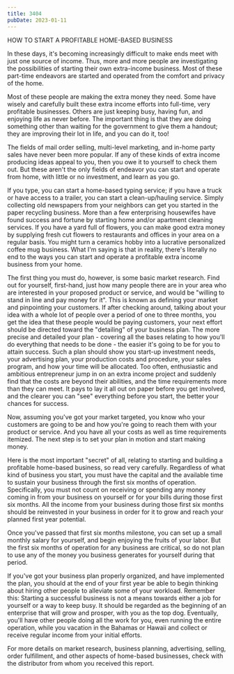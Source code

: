 ```yaml
---
title: 3404
pubDate: 2023-01-11
---
```


HOW TO START A PROFITABLE HOME-BASED BUSINESS

In these days, it's becoming increasingly difficult to make ends
meet with just one source of income.  Thus, more and more people
are investigating the possibilities of starting their own
extra-income business.  Most of these part-time endeavors are
started and operated from the comfort and privacy of the home.

Most of these people are making the extra money they need.  Some
have wisely and carefully built these extra income efforts into
full-time, very profitable businesses.  Others are just keeping
busy, having fun, and enjoying life as never before.  The
important thing is that they are doing something other than
waiting for the government to give them a handout; they are
improving their lot in life, and you can do it, too!

The fields of mail order selling, multi-level marketing, and
in-home party sales have never been more popular.  If any of
these kinds of extra income producing ideas appeal to you, then
you owe it to yourself to check them out.  But these aren't the
only fields of endeavor you can start and operate from home,
with little or no investment, and learn as you go.

If you type, you can start a home-based typing service;  if you
have a truck or have access to a trailer, you can start a
clean-up/hauling service.  Simply collecting old newspapers from
your neighbors can get you started in the paper recycling
business.  More than a few enterprising housewifes have found
success and fortune by starting home and/or apartment cleaning
services.  If you have a yard full of flowers, you can make good
extra money by supplying fresh cut flowers to restaurants and
offices in your area on a regular basis.  You might turn a
ceramics hobby into a lucrative personalized coffee mug
business.  What I'm saying is that in reality, there's literally
no end to the ways you can start and operate a profitable extra
income business from your home.

The first thing you must do, however, is some basic market
research.  Find out for yourself, first-hand, just how many
people there are in your area who are interested in your
proposed product or service, and would be "willing to stand in
line and pay money for it".  This is known as defining your
market and pinpointing your customers.  If  after checking
around, talking about your idea with a whole lot of people over
a period of one to three months, you get the idea that these
people would be paying customers, your next effort should be
directed toward the "detailing" of your business plan.  The more
precise and detailed your plan - covering all the bases relating
to how you'll do everything that needs to be done - the easier
it's going to be for you to attain success.  Such a plan should
show you start-up investment needs, your advertising plan, your
production costs and procedure, your sales program, and how your
time will be allocated.  Too often, enthusiastic and ambitious
entrepreneur jump in on an extra income project and suddenly
find that the costs are beyond their abilities, and the time
requirements more than they can meet.  It pays to lay it all out
on paper before you get involved, and the clearer you can "see"
everything before you start, the better your chances for success.

Now, assuming you've got your market targeted, you know who your
customers are going to be and how you're going to reach them
with your product or service.  And you have all your costs as
well as time requirements itemized.  The next step is to set
your plan in motion and start making money.

Here is the most important "secret" of all, relating to starting
and building a profitable home-based business, so read very
carefully.  Regardless of what kind of business you start, you
must have the capital and the available time to sustain your
business through the first six months of operation. 
Specifically, you must not count on receiving or spending any
money coming in from your business on yourself or for your bills
during those first six months.  All the income from your
business during those first six months should be reinvested in
your business in order for it to grow and reach your planned
first year potential.

Once you've passed that first six months milestone, you can set
up a small monthly salary for yourself, and begin enjoying the
fruits of your labor.  But the first six months of operation for
any business are critical, so do not plan to use any of the
money you business generates for yourself during that period.

If you've got your business plan properly organized, and have
implemented the plan, you should at the end of your first year
be able to begin thinking about hiring other people to alleviate
some of your workload.  Remember this:  Starting a successful
business is not a means towards either a job for yourself or a
way to keep busy.  It should be regarded as the beginning of an
enterprise that will grow and prosper, with you as the top dog. 
Eventually, you'll have other people doing all the work for you,
even running the entire operation, while you vacation in the
Bahamas or Hawaii and collect or receive regular income from
your initial efforts.

For more details on market research, business planning,
advertising, selling, order fulfillment, and other aspects of
home-based businesses, check with the distributor from whom you
received this report.